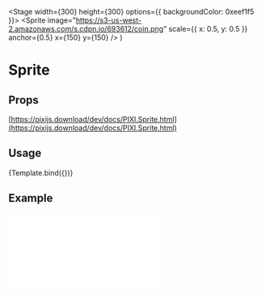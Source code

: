 
<Meta title="Components/Sprite" />


  <Stage width={300} height={300} options={{ backgroundColor: 0xeef1f5 }}>
    <Sprite image="https://s3-us-west-2.amazonaws.com/s.cdpn.io/693612/coin.png" scale={{ x: 0.5, y: 0.5 }} anchor={0.5} x={150} y={150}  />
  </Stage>
)

# Sprite

## Props

[https://pixijs.download/dev/docs/PIXI.Sprite.html](https://pixijs.download/dev/docs/PIXI.Sprite.html)

## Usage

<Canvas>
  <Story name="default">{Template.bind({})}</Story>
</Canvas>

## Example

<iframe 
  height={500} 
  scrolling="no"
  title="Sprite"
  src="//codepen.io/inlet/embed/f68c95780536e31af9678bab19fdd4b5/?height=300&theme-id=33987&default-tab=result&embed-version=2"
  frameBorder="no"
  allowFullScreen={true}
  style={{ width: '100%' }} />
